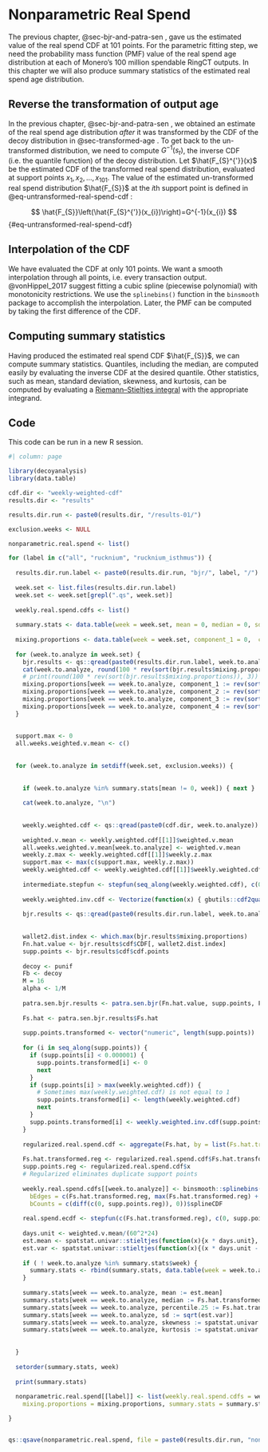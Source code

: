 # Nonparametric Real Spend {#sec-nonparametric-real-spend}

The previous chapter, @sec-bjr-and-patra-sen , gave us the estimated value of the real spend CDF at 101 points. For the parametric fitting step, we need the probability mass function (PMF) value of the real spend age distribution at each of Monero's 100 million spendable RingCT outputs. In this chapter we will also produce summary statistics of the estimated real spend age distribution.

## Reverse the transformation of output age

In the previous chapter, @sec-bjr-and-patra-sen , we obtained an estimate of the real spend age distribution _after_ it was transformed by the CDF of the decoy distribution in @sec-transformed-age . To get back to the un-transformed distribution, we need to compute $G^{-1}(s_{t})$, the inverse CDF (i.e. the quantile function) of the decoy distribution. Let $\hat{F_{S}^{'}}(x)$ be the estimated CDF of the transformed real spend distribution, evaluated at support points $x_{1},x_{2},...,x_{101}$. The value of the estimated un-transformed real spend distribution $\hat{F_{S}}$ at the $i$th support point is defined in @eq-untransformed-real-spend-cdf :

$$
\hat{F_{S}}\left(\hat{F_{S}^{'}}(x_{i})\right)=G^{-1}(x_{i})
$$ {#eq-untransformed-real-spend-cdf}

## Interpolation of the CDF

We have evaluated the CDF at only 101 points. We want a smooth interpolation through all points, i.e. every transaction output. @vonHippel_2017 suggest fitting a cubic spline (piecewise polynomial) with monotonicity restrictions. We use the `splinebins()` function in the `binsmooth` package to accomplish the interpolation. Later, the PMF can be computed by taking the first difference of the CDF.

## Computing summary statistics

Having produced the estimated real spend CDF $\hat{F_{S}}$, we can compute summary statistics. Quantiles, including the median, are computed easily by evaluating the inverse CDF at the desired quantile. Other statistics, such as mean, standard deviation, skewness, and kurtosis, can be computed by evaluating a [Riemann–Stieltjes integral](https://en.wikipedia.org/wiki/Riemann%E2%80%93Stieltjes_integral) with the appropriate integrand.

## Code

This code can be run in a new R session.

```r
#| column: page

library(decoyanalysis)
library(data.table)

cdf.dir <- "weekly-weighted-cdf"
results.dir <- "results"

results.dir.run <- paste0(results.dir, "/results-01/")

exclusion.weeks <- NULL

nonparametric.real.spend <- list()

for (label in c("all", "rucknium", "rucknium_isthmus")) {
  
  results.dir.run.label <- paste0(results.dir.run, "bjr/", label, "/")
  
  week.set <- list.files(results.dir.run.label)
  week.set <- week.set[grepl(".qs", week.set)]
  
  weekly.real.spend.cdfs <- list()
  
  summary.stats <- data.table(week = week.set, mean = 0, median = 0, sd = 0, skewness = 0, kurtosis = 0)
  
  mixing.proportions <- data.table(week = week.set, component_1 = 0,  component_2 = 0,  component_3 = 0,  component_4 = 0)
  
  for (week.to.analyze in week.set) {
    bjr.results <- qs::qread(paste0(results.dir.run.label, week.to.analyze))
    cat(week.to.analyze, round(100 * rev(sort(bjr.results$mixing.proportions)), 3),  "\n")
    # print(round(100 * rev(sort(bjr.results$mixing.proportions)), 3))
    mixing.proportions[week == week.to.analyze, component_1 := rev(sort(bjr.results$mixing.proportions))[1]]
    mixing.proportions[week == week.to.analyze, component_2 := rev(sort(bjr.results$mixing.proportions))[2]]
    mixing.proportions[week == week.to.analyze, component_3 := rev(sort(bjr.results$mixing.proportions))[3]]
    mixing.proportions[week == week.to.analyze, component_4 := rev(sort(bjr.results$mixing.proportions))[4]]
  }
  
  
  support.max <- 0
  all.weeks.weighted.v.mean <- c()
  
  
  for (week.to.analyze in setdiff(week.set, exclusion.weeks)) {
    
    
    if (week.to.analyze %in% summary.stats[mean != 0, week]) { next }
    
    cat(week.to.analyze, "\n")
    
    
    weekly.weighted.cdf <- qs::qread(paste0(cdf.dir, week.to.analyze))
    
    weighted.v.mean <- weekly.weighted.cdf[[1]]$weighted.v.mean
    all.weeks.weighted.v.mean[week.to.analyze] <- weighted.v.mean
    weekly.z.max <- weekly.weighted.cdf[[1]]$weekly.z.max
    support.max <- max(c(support.max, weekly.z.max))
    weekly.weighted.cdf <- weekly.weighted.cdf[[1]]$weekly.weighted.cdf
    
    intermediate.stepfun <- stepfun(seq_along(weekly.weighted.cdf), c(0, weekly.weighted.cdf))
    
    weekly.weighted.inv.cdf <- Vectorize(function(x) { gbutils::cdf2quantile(x, cdf = intermediate.stepfun) })
    
    bjr.results <- qs::qread(paste0(results.dir.run.label, week.to.analyze))
    
    
    wallet2.dist.index <- which.max(bjr.results$mixing.proportions)
    Fn.hat.value <- bjr.results$cdf$CDF[, wallet2.dist.index]
    supp.points <- bjr.results$cdf$cdf.points
    
    decoy <- punif
    Fb <- decoy
    M = 16
    alpha <- 1/M
    
    patra.sen.bjr.results <- patra.sen.bjr(Fn.hat.value, supp.points, Fb, alpha)
    
    Fs.hat <- patra.sen.bjr.results$Fs.hat
    
    supp.points.transformed <- vector("numeric", length(supp.points))
    
    for (i in seq_along(supp.points)) {
      if (supp.points[i] < 0.000001) {
        supp.points.transformed[i] <- 0
        next
      }
      if (supp.points[i] > max(weekly.weighted.cdf)) {
        # Sometimes max(weekly.weighted.cdf) is not equal to 1
        supp.points.transformed[i] <- length(weekly.weighted.cdf)
        next
      }
      supp.points.transformed[i] <- weekly.weighted.inv.cdf(supp.points[i])
    }
    
    regularized.real.spend.cdf <- aggregate(Fs.hat, by = list(Fs.hat.transformed = supp.points.transformed), FUN = max)
    
    Fs.hat.transformed.reg <- regularized.real.spend.cdf$Fs.hat.transformed
    supp.points.reg <- regularized.real.spend.cdf$x
    # Regularized eliminates duplicate support points
    
    weekly.real.spend.cdfs[[week.to.analyze]] <- binsmooth::splinebins(
      bEdges = c(Fs.hat.transformed.reg, max(Fs.hat.transformed.reg) + 1),
      bCounts = c(diff(c(0, supp.points.reg)), 0))$splineCDF
    
    real.spend.ecdf <- stepfun(c(Fs.hat.transformed.reg), c(0, supp.points.reg))
    
    days.unit <- weighted.v.mean/(60^2*24)
    est.mean <- spatstat.univar::stieltjes(function(x){x * days.unit}, real.spend.ecdf)[[1]]
    est.var <- spatstat.univar::stieltjes(function(x){(x * days.unit - est.mean)^2}, real.spend.ecdf)[[1]]
    
    if ( ! week.to.analyze %in% summary.stats$week) {
      summary.stats <- rbind(summary.stats, data.table(week = week.to.analyze), fill = TRUE)
    }
    
    summary.stats[week == week.to.analyze, mean := est.mean]
    summary.stats[week == week.to.analyze, median := Fs.hat.transformed.reg[findInterval(0.5, supp.points.reg)] * days.unit ]
    summary.stats[week == week.to.analyze, percentile.25 := Fs.hat.transformed.reg[findInterval(0.25, supp.points.reg)] * days.unit ]
    summary.stats[week == week.to.analyze, sd := sqrt(est.var)]
    summary.stats[week == week.to.analyze, skewness := spatstat.univar::stieltjes(function(x){(x * days.unit - est.mean)^3}, real.spend.ecdf)[[1]] / est.var^(3/2)]
    summary.stats[week == week.to.analyze, kurtosis := spatstat.univar::stieltjes(function(x){(x * days.unit - est.mean)^4}, real.spend.ecdf)[[1]] / est.var^(2)]
    
    
  }
  
  setorder(summary.stats, week)
  
  print(summary.stats)
  
  nonparametric.real.spend[[label]] <- list(weekly.real.spend.cdfs = weekly.real.spend.cdfs, all.weeks.weighted.v.mean = all.weeks.weighted.v.mean, support.max = support.max,
    mixing.proportions = mixing.proportions, summary.stats = summary.stats)

}


qs::qsave(nonparametric.real.spend, file = paste0(results.dir.run, "nonparametric-real-spend.qs"))




```
